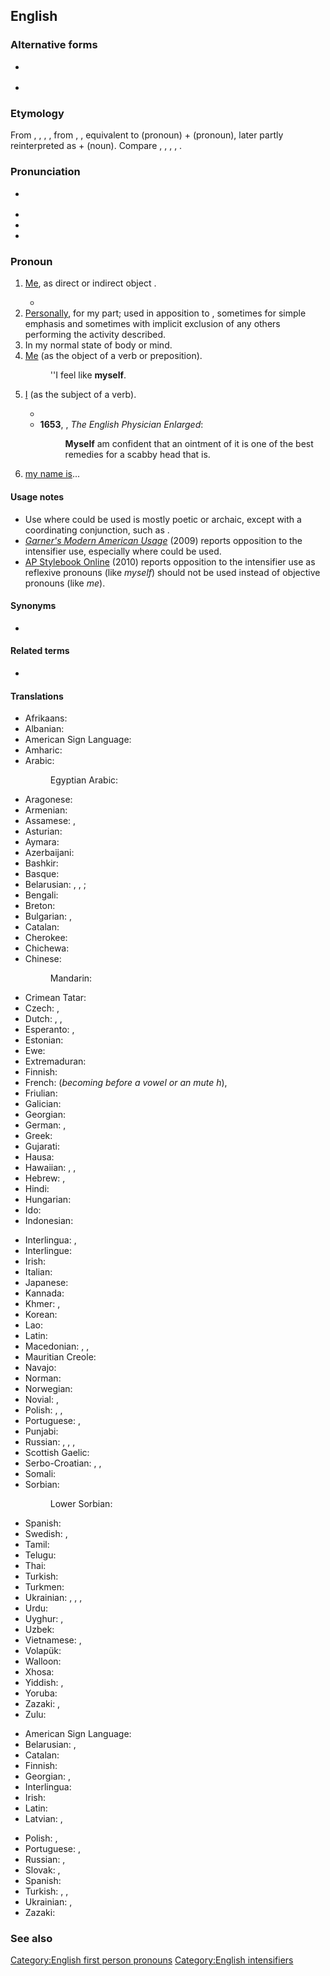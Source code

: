 {{also|Myself}}
==English==

===Alternative forms===
* {{l|en|meself}} {{qualifier|non-standard}}
* {{l|en|myselfe}} {{qualifier|obsolete}}

===Etymology===
From {{inh|en|enm|myself}}, {{m|enm|meself}}, {{m|enm|me-self}}, {{m|enm|me sylf}}, from {{inh|en|ang|mē self}}, {{m|ang|mē seolf|t=myself}}, equivalent to {{m|en|me}} (pronoun) + {{m|en|self}} (pronoun), later partly reinterpreted as {{m|en|my}} + {{m|en|self}} (noun). Compare {{cog|sco|mysel}}, {{m|sco|mysell|t=myself}}, {{noncog|fy|mysels|t=myself}}, {{noncog|nl|mijzelf|t=myself}}, {{noncog|nb|meg selv|t=myself}}.

===Pronunciation===
* {{a|UK}} {{IPA|/maɪˈsɛlf/|lang=en}}
* {{audio|en-us-myself.ogg|Audio (US)|lang=en}}
* {{rhymes|ɛlf|lang=en}}
* {{hyphenation|my|self|lang=en}}

===Pronoun===
{{en-pron|reflexive case of|I}}

# {{lb|en|reflexive pronoun}} [[me|Me]], as direct or indirect object {{non-gloss definition|the speaker as the object of a verb or preposition, when the speaker is also the subject}}. {{defdate|from 9th c.}}
#: {{ux|en|I taught '''myself'''.}}
#* {{quote-book|year=1913|author={{w|Joseph C. Lincoln}}
|title=[http://openlibrary.org/works/OL5535161W Mr. Pratt's Patients]|chapter=1
|passage=Thinks I to '''myself''', &ldquo;Sol, you're run off your course again. This is a rich man's summer &lsquo;cottage&rsquo; and if you don't look out there's likely to be some nice, lively dog taking an interest in your underpinning.&rdquo;}}
# [[personally|Personally]], for my part; used in apposition to {{m|en|I}}, sometimes for simple emphasis and sometimes with implicit exclusion of any others performing the activity described. {{defdate|from 10th c.}}
# In my normal state of body or mind.
# [[me|Me]] (as the object of a verb or preposition). {{defdate|from 10th c.}}
#: ''I feel like '''myself'''.
# {{lb|en|archaic}} [[I]] (as the subject of a verb). {{defdate|from 14th c.}}
#* {{RQ:Florio Montaigne Essayes|chapter=8|book=II|passage=And '''my selfe''' have knowen a Gentleman, a chiefe officer of our crowne, that by right and hope of succession (had he lived unto it) was to inherit above fifty thousand crownes a yeere good land{{nb...}}.}}
#* '''1653''', {{w|Nicholas Culpeper}}, ''The English Physician Enlarged'':
#*: '''Myself''' am confident that an ointment of it is one of the best remedies for a scabby head that is.
# {{lb|en|India|Pakistan|nonstandard}} [[my name is]]...
#: {{ux|en|'''Myself''' John.}}

====Usage notes====
* Use where {{m|en|I}} could be used is mostly poetic or archaic, except with a coordinating conjunction, such as {{m|en|and}}.
* ''[[w:Garner's Modern American Usage|Garner's Modern American Usage]]'' (2009) reports opposition to the intensifier use, especially where {{m|en|I}} could be used.
* [http://www.apstylebook.com/ AP Stylebook Online] (2010) reports opposition to the intensifier use as reflexive pronouns (like ''myself'') should not be used instead of objective pronouns (like ''me'').

====Synonyms====
* {{sense|reflexive pronoun}} {{l|en|me}}

====Related terms====
* {{l|en|myselves}}

====Translations====
{{trans-top|me, reflexive form of ''I''}}
* Afrikaans: {{t+|af|myself}}
* Albanian: {{t-needed|sq}}
* American Sign Language: {{t|ase|1^o-f@Sternum-FingerBack}}
* Amharic: {{t-needed|am}}
* Arabic: {{t|ar|نَفْسِي}}
*: Egyptian Arabic: {{t|arz|نفسي|tr=nafsi|sc=Arab}}
* Aragonese: {{t-needed|an}}
* Armenian: {{t+|hy|ինձ}}
* Assamese: {{t|as|নিজে}} {{qualifier|ergative}}, {{t|as|নিজকে}} {{qualifier|objective}}
* Asturian: {{t+|ast|me}}
* Aymara: {{t-needed|ay}}
* Azerbaijani: {{t|az|özüm}}
* Bashkir: {{t-needed|ba}}
* Basque: {{t-needed|eu}}
* Belarusian: {{t|be|сябе́}} {{qualifier|accusative, genitive}}, {{t|be|сябе|alt=сабе́}} {{qualifier|dative, locative}}, {{t|be|сябе|alt=сабо́й}} {{qualifier|instrumental}}; {{t|be|-цца}} {{qualifier|verb ending}}
* Bengali: {{t|bn|নিজেকে}}
* Breton: {{t-needed|br}}
* Bulgarian: {{t|bg|се́бе си}}, {{t+|bg|се}}
* Catalan: {{t+|ca|em}}
* Cherokee: {{t|chr|ᎠᏋᏌ|tr=aquvsa|sc=Cher}}
* Chichewa: {{t-needed|ny}}
* Chinese:
*: Mandarin: {{t+|cmn|自己|tr=zìjǐ|sc=Hani}}
* Crimean Tatar: {{t|crh|özüm}}
* Czech: {{t+|cs|se}}, {{t+|cs|sebe}}
* Dutch: {{t+|nl|me}}, {{t+|nl|mijzelf}}, {{t+|nl|mezelf}}
* Esperanto: {{t+|eo|mi}}, {{t+|eo|min}}
* Estonian: {{t+|et|ise}}
* Ewe: {{t-needed|ee}}
* Extremaduran: {{t-needed|ext}}
* Finnish: {{t+|fi|itseni}}
* French: {{t+|fr|me}} (''becoming'' {{t+|fr|m'}} ''before a vowel or an mute h''), {{t+|fr|moi-même}}
* Friulian: {{t-needed|fur}}
* Galician: {{t-needed|gl}}
* Georgian: {{t|ka|ჩემ თავს}}
* German: {{qualifier|accusative}} {{t+|de|mich}}, {{qualifier|dative}} {{t+|de|mir}}
* Greek: {{t|el|ο εαυτός μου}}
* Gujarati: {{t-needed|gu}}
* Hausa: {{t|ha|kaina}}
* Hawaiian: {{t|haw|ʻo wau nō}}, {{t|haw|ʻo wau ponoʻī}}, {{t|haw|ʻo wau iho nō}}
* Hebrew: {{t+|he|עצם|alt=עצמי|tr=atsmí}}, {{t|he|עצמי|tr=(et) atsmí|alt=(את) עצמי|sc=Hebr}}
* Hindi: {{t+|hi|खुद}}
* Hungarian: {{t+|hu|magam}}
* Ido: {{t|io|me ipsa}}
* Indonesian: {{t+|id|diri}}
{{trans-mid}}
* Interlingua: {{t|ia|me}}, {{t|ia|me ipse}}
* Interlingue: {{t-needed|ie}}
* Irish: {{t|ga|mé féin}}
* Italian: {{t+|it|mi}}
* Japanese: {{t+|ja|自分|sc=Jpan|tr=じぶん, jibun}}
* Kannada: {{t+|kn|ನನ್ನ}}
* Khmer: {{t|km|ខ្លួនខ្ញុំ|tr=kluən knyom|sc=Khmr}}, {{t|km|ខ្លួនឯង|tr=kluən ae ngɔɔ|sc=Khmr}}
* Korean: {{t+|ko|자신}}
* Lao: {{t|lo|ຕົນເອງ|tr=ton-'eeng}}
* Latin: {{t|la|egomet}}
* Macedonian: {{t+|mk|ме|tr=me|sc=Cyrl}}, {{t|mk|себе|sc=Cyrl}}, {{t|mk|се|sc=Cyrl}}
* Mauritian Creole: {{t|mfe|momem}}
* Navajo: {{t|nv|tʼáá shíhí}}
* Norman: {{t|nrf|mé-mesme}} {{qualifier|Guernsey}}
* Norwegian: {{t|no|meg selv}}
* Novial: {{t|nov|me}}, {{t|nov|mem}} {{qualifier|very rarely|with the accusative marked}}
* Polish: {{t+|pl|siebie}}, {{t+|pl|sobie}}, {{t+|pl|się}}
* Portuguese: {{t+|pt|me}}, {{t+|pt|mim}}
* Punjabi: {{t-needed|pa}}
* Russian: {{t+|ru|себя́}} {{qualifier|accusative, genitive}}, {{t+|ru|себе́}} {{qualifier|dative, prepositional}}, {{t+|ru|собо́й}} {{qualifier|instrumental}}, {{t+|ru|-ся}} {{qualifier|with verbs}}
* Scottish Gaelic: {{t|gd|mise}}
* Serbo-Croatian: {{t+|sh|sebe}}, {{t+|sh|se}}, {{t|sh|sam sebe}}
* Somali: {{t-needed|so}}
* Sorbian:
*: Lower Sorbian: {{t|dsb|se}}
* Spanish: {{t+|es|me}}
* Swedish: {{t+|sv|mig}}, {{t|sv|[[mig]] [[själv]]}}
* Tamil: {{t|ta|நானே}}
* Telugu: {{t+|te|నాకు}}
* Thai: {{t|th|ตนเอง|tr=dton ayng}}
* Turkish: {{t+|tr|kendim}}
* Turkmen: {{t-needed|tk}}
* Ukrainian: {{t|uk|себе́}} {{qualifier|accusative, genitive}}, {{t|uk|собі́}} {{qualifier|dative}}, {{t|uk|собо́ю}} {{qualifier|instrumental}}, {{t|uk|-ся}} {{qualifier|with verbs}}
* Urdu: {{t-needed|ur}}
* Uyghur: {{t|ug|ئۆزۈم|sc=ug-Arab}}, {{t+|ug|مەن|sc=ug-Arab}}
* Uzbek: {{t+|uz|oʻzim|alt=o'zim}}
* Vietnamese: {{t+|vi|mình}} {{qualifier|after the verb}}, {{t+|vi|tự}} {{qualifier|before the verb}}
* Volapük: {{t-needed|vo}}
* Walloon: {{t-needed|wa}}
* Xhosa: {{t-needed|xh}}
* Yiddish: {{t|yi|מיך}} {{qualifier|accusative}}, {{t|yi|מיר}} {{qualifier|dative}}
* Yoruba: {{t-needed|yo}}
* Zazaki: {{t|zza|ez}}, {{t|zza|xo|m|f}}
* Zulu: {{t-needed|zu}}
{{trans-bottom}}

{{trans-top|in apposition with I; personally}}
* American Sign Language: {{t|ase|A@Chest-RadialBack Contact}}
* Belarusian: {{t|be|[[я]] [[сам]]|m}}, {{t|be|[[я]] [[сам|сама́]]|f}}
* Catalan: {{t+|ca|mateix}}
* Finnish: {{t|fi|minä itse}}
* Georgian: {{t|ka|მე თვითონ}}, {{t|ka|ჩემით}}
* Interlingua: {{t|ia|io ipse}}
* Irish: {{t|ga|mé féin}}
* Latin: {{t|la|egomet}}
* Latvian: {{t|lv|[[es]] [[pats]]|m}}, {{t|lv|es pati|f}}
{{trans-mid}}
* Polish: {{t+|pl|sam|m}}, {{t+|pl|sama|f}}
* Portuguese: {{t|pt|[[eu]] [[mesmo]]|m}}, {{t|pt|[[eu]] [[mesma]]|f}}
* Russian: {{t|ru|[[я]] [[сам]]|m}}, {{t|ru|[[я]] [[сам|сама́]]|f}}
* Slovak: {{t|sk|ja sám|m}}, {{t|sk|ja sama|f}}
* Spanish: {{t+|es|mismo|alt=(yo) mismo}}
* Turkish: {{t+|tr|kendim}}, {{t|tr|tek başıma}}, {{t+|tr|şahsen}}
* Ukrainian: {{t|uk|[[я]] [[сам]]|m}}, {{t|uk|[[я]] [[сам|сама́]]|f}}
* Zazaki: {{t|zza|ezb}}
{{trans-bottom}}

===See also===
{{English personal pronouns}}

[[Category:English first person pronouns]]
[[Category:English intensifiers]]